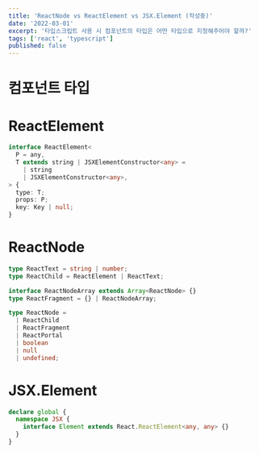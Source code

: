 ```yaml
---
title: 'ReactNode vs ReactElement vs JSX.Element (작성중)'
date: '2022-03-01'
excerpt: '타입스크립트 사용 시 컴포넌트의 타입은 어떤 타입으로 지정해주어야 할까?'
tags: ['react', 'typescript']
published: false
---
```


# 컴포넌트 타입

# ReactElement

```ts
interface ReactElement<
  P = any,
  T extends string | JSXElementConstructor<any> =
    | string
    | JSXElementConstructor<any>,
> {
  type: T;
  props: P;
  key: Key | null;
}
```

# ReactNode

```ts
type ReactText = string | number;
type ReactChild = ReactElement | ReactText;

interface ReactNodeArray extends Array<ReactNode> {}
type ReactFragment = {} | ReactNodeArray;

type ReactNode =
  | ReactChild
  | ReactFragment
  | ReactPortal
  | boolean
  | null
  | undefined;
```

# JSX.Element

```ts
declare global {
  namespace JSX {
    interface Element extends React.ReactElement<any, any> {}
  }
}
```
